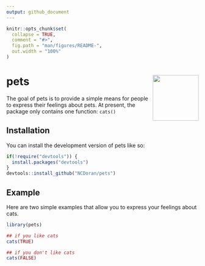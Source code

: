 ```yaml
---
output: github_document
---
```


<!-- README.md is generated from README.Rmd. Please edit that file -->

```r
knitr::opts_chunk$set(
  collapse = TRUE,
  comment = "#>",
  fig.path = "man/figures/README-",
  out.width = "100%"
)
```

# pets <img src="man/figures/logo.png" align="right" alt="" width="120" />

The goal of pets is to provide a simple means for people to express their feelings about pets. At present, the package only contains one function: `cats()`

## Installation

You can install the development version of pets like so:

``` r
if(!require("devtools")) {
  install.packages("devtools")
}
devtools::install_github("NCDoran/pets")
```
## Example

Here are two simple examples that allow you to express your feelings about cats.

```r
library(pets)

## if you like cats
cats(TRUE)

## if you don't like cats
cats(FALSE)
```